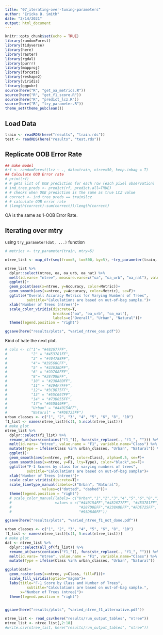 ```yaml
---
title: "07_iterating-over-tuning-parameters"
author: "Ericka B. Smith"
date: "2/14/2021"
output: html_document
---
```


```r
knitr::opts_chunk$set(echo = TRUE)
library(randomForest)
library(tidyverse)
library(here)
library(raster)
library(rgdal)
library(purrr)
library(mapproj)
library(forcats)
library(reshape2)
library(viridis)
library(ggpubr)
source(here("R", "get_oa_metrics.R"))
source(here("R", "get_f1_score.R"))
source(here("R", "predict_lcz.R"))
source(here("R", "try_parameter.R"))
theme_set(theme_pubclean())
```

## Load Data

```r
train <- readRDS(here("results", "train.rds"))
test <- readRDS(here("results", "test.rds"))
```


## Replicate OOB Error Rate

```r
## make model
#rf <- randomForest(lcz ~ ., data=train, ntree=50, keep.inbag = T)
## Calculate OOB Error rate
# print(rf)
# # gets list of OOB prediction for each row (each pixel observation)
# ind_tree_preds <- predict(rf, predict.all=TRUE)
# # checks when OOB prediction is the same as true LCZ value
# correct <- ind_tree_preds == train$lcz
# # calculate OOB error rate
# (length(correct)-sum(correct))/length(correct)
```

OA is the same as 1-OOB Error Rate.

## Iterating over mtry

using `try_parameter(dat, ...)` function

```r
# metrics <- try_parameter(train, mtry=5)
```

```r
ntree_list <- map_dfr(seq(from=5, to=500, by=5), ~try_parameter(train, ntree=.x))
```


```r
ntree_list %>%
  dplyr::select(ntree, oa, oa_urb, oa_nat) %>%
  melt(id.vars= "ntree", measure.vars=c("oa", "oa_urb", "oa_nat"), value.name = "Accuracy", variable.name="Metric") %>%
  ggplot()+
  geom_point(aes(x=ntree, y=Accuracy, color=Metric))+
  geom_smooth(aes(x=ntree, y=Accuracy, color=Metric), se=F)+
  ggtitle("Overall Accuracy Metrics for Varying Numbers of Trees",
          subtitle="Calculations are based on out-of-bag sample.")+
  xlab("Number of Trees (ntree)")+
  scale_color_viridis(discrete=T,
                      breaks=c("oa", "oa_urb", "oa_nat"),
                      labels=c("Overall", "Urban", "Natural"))+
  theme(legend.position = "right")

ggsave(here("results/plots", "varied_ntree_oas.pdf"))
```


Kind of hate the next plot.
```r
# cols <- c("1"= "#482677FF",
#           "2" = "#453781FF",
#           "3" = "#404788FF",
#           "4"= "#39568CFF",
#           "5" = "#33638DFF",
#           "6" = "#2D708EFF",
#           "8"= "#287D8EFF",
#           "10" = "#238A8DFF",
#           "11" = "#29AF7FFF",
#           "12"= "#3CBB75FF",
#           "13" = "#55C667FF",
#           "14" = "#73D055FF",
#           "17"= "#95D840FF",
#           "Urban" = "#440154FF",
#           "Natural" = "#FDE725FF")
urban_classes <- c("1", "2", "3", "4", "5", "6", "8", "10")
f1_list <- names(ntree_list)[c(1, 5:ncol(ntree_list))]
# make plot
ntree_list %>%
  dplyr::select(f1_list) %>%
  rename_at(vars(contains("f1_")), funs(str_replace(., "f1_", ""))) %>%
  melt(id.vars= "ntree", value.name = "F1", variable.name="Class") %>%
  mutate(Type = ifelse(Class %in% urban_classes, "Urban", "Natural")) %>%
  ggplot()+
  geom_smooth(aes(x=ntree, y=F1, color=Class), alpha=0.5, se=F)+
  geom_smooth(aes(x=ntree, y=F1, lty=Type), color="black",se=F)+
  ggtitle("F-1 Scores by class for varying numbers of trees",
          subtitle="Calculations are based on out-of-bag sample")+
  xlab("Number of Trees (ntree)")+
  scale_color_viridis(discrete=T)+
  scale_linetype_manual(labels=c("Urban", "Natural"),
                 values=c("dotted", "dashed"))+
  theme(legend.position = "right")
  # scale_color_manual(labels= c("Urban","1","2","3","4","5","6","8","10","Natural","11","12","13","14","17"),
  #                    values = c("#440154FF","#482677FF", "#453781FF","#404788FF","#39568CFF","#33638DFF","#2D708EFF",
  #                               "#287D8EFF","#238A8DFF","#FDE725FF", "#29AF7FFF","#3CBB75FF","#55C667FF","#73D055FF",
  #                               "#95D840FF"))

ggsave(here("results/plots", "varied_ntree_f1_not_done.pdf"))
```

```r
urban_classes <- c("1", "2", "3", "4", "5", "6", "8", "10")
f1_list <- names(ntree_list)[c(1, 5:ncol(ntree_list))]
# make plot
dat <- ntree_list %>%
  dplyr::select(all_of(f1_list)) %>%
  rename_at(vars(contains("f1_")), funs(str_replace(., "f1_", ""))) %>%
  melt(id.vars= "ntree", value.name = "F1", variable.name="Class") %>%
  mutate(Type = ifelse(Class %in% urban_classes, "Urban", "Natural"))

ggplot(dat)+
  geom_raster(aes(x=ntree, y=Class, fill=F1))+
  scale_fill_viridis(option="magma")+ 
  labs(title="F-1 Score by Class and Number of Trees", 
          subtitle="Calculations are based on out-of-bag sample.",
       x="Number of Trees (ntree)")+
  theme(legend.position = "right")
  

ggsave(here("results/plots", "varied_ntree_f1_alternative.pdf"))
```


```r
ntree_list <- read_csv(here("results/run_output_tables", "ntree"))
ntree_list <- ntree_list[,2:18]
#write.csv(ntree_list, here("results/run_output_tables", "ntree"))
```



